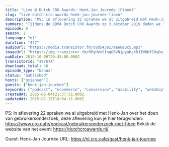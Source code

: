 ```yaml
---
title: "Live @ Dutch CRO Awards: Henk-Jan Journée (Fibéo)"
slug: "live-dutch-cro-awards-henk-jan-journee-fibeo"
description: "PS: in aflevering 22 spraken we al uitgebreid met Henk-Jan over het doen van gebruikersonderzoek, deze aflevering kun je hier terugvinden: https://www.cro.cafe/podcast/gebruikersonderzoek-met-fibeo Bekijk de website van het event: https://dutchcroawards.nl/\n\nGuest: Henk-Jan Journée URL: https://nl.cro.cafe/gast/henk-jan-journee"
summary: "Tijdens de DDMA Dutch CRO Awards op 3 oktober 2019 deden we live verslag vanaf het event. Henk-Jan - oprichter van Fibéo - had zijn kantoor ter beschikking gesteld voor dit evenement en na afloop sprak Guido even met hem voor een korte evaluatie."
episode: 0
season: 1
language: "nl"
duration: "447"
audioUrl: "https://media.transistor.fm/c8d54301/aa68e3c5.mp3"
imageUrl: "https://img.transistor.fm/0PgHVvSInqO6VNjpyahgXRJIWNHfSOyDwj8Czy7IJ9Y/rs:fill:3000:3000:1/q:60/aHR0cHM6Ly9pbWct/dXBsb2FkLXByb2R1/Y3Rpb24udHJhbnNp/c3Rvci5mbS82ZjFj/OTE1MmVjZjFkZTNi/OGI4OTA0ZTEyNWY5/ZDg4OS5qcGVn.webp"
pubDate: 2019-10-09T20:45:00.000Z
transistorId: "397674"
downloads_total: 46
episode_type: "bonus"
status: "published"
hosts: ["gxjansen"]
guests: ["henk-jan-journee"]
keywords: ["podcast", "ecommerce", "conversion", "usability", "webshop", "english"]
createdAt: 2025-06-04T21:37:51.000Z
updatedAt: 2025-07-15T18:04:11.000Z
---
```


PS: in aflevering 22 spraken we al uitgebreid met Henk-Jan over het doen van gebruikersonderzoek, deze aflevering kun je hier terugvinden: https://www.cro.cafe/podcast/gebruikersonderzoek-met-fibeo Bekijk de website van het event: https://dutchcroawards.nl/

Guest: Henk-Jan Journée URL: https://nl.cro.cafe/gast/henk-jan-journee
